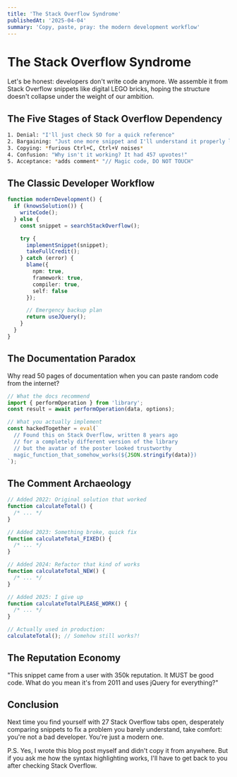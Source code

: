 ```yaml
---
title: 'The Stack Overflow Syndrome'
publishedAt: '2025-04-04'
summary: 'Copy, paste, pray: the modern development workflow'
---
```


# The Stack Overflow Syndrome

Let's be honest: developers don't write code anymore. We assemble it from Stack
Overflow snippets like digital LEGO bricks, hoping the structure doesn't
collapse under the weight of our ambition.

## The Five Stages of Stack Overflow Dependency

```bash
1. Denial: "I'll just check SO for a quick reference"
2. Bargaining: "Just one more snippet and I'll understand it properly later"
3. Copying: *furious Ctrl+C, Ctrl+V noises*
4. Confusion: "Why isn't it working? It had 457 upvotes!"
5. Acceptance: *adds comment* "// Magic code, DO NOT TOUCH"
```

## The Classic Developer Workflow

```typescript
function modernDevelopment() {
  if (knowsSolution()) {
    writeCode();
  } else {
    const snippet = searchStackOverflow();

    try {
      implementSnippet(snippet);
      takeFullCredit();
    } catch (error) {
      blame({
        npm: true,
        framework: true,
        compiler: true,
        self: false
      });

      // Emergency backup plan
      return useJQuery();
    }
  }
}
```

## The Documentation Paradox

Why read 50 pages of documentation when you can paste random code from the
internet?

```typescript
// What the docs recommend
import { performOperation } from 'library';
const result = await performOperation(data, options);

// What you actually implement
const hackedTogether = eval(`
  // Found this on Stack Overflow, written 8 years ago
  // for a completely different version of the library
  // but the avatar of the poster looked trustworthy
  magic_function_that_somehow_works(${JSON.stringify(data)})
`);
```

## The Comment Archaeology

```javascript
// Added 2022: Original solution that worked
function calculateTotal() {
  /* ... */
}

// Added 2023: Something broke, quick fix
function calculateTotal_FIXED() {
  /* ... */
}

// Added 2024: Refactor that kind of works
function calculateTotal_NEW() {
  /* ... */
}

// Added 2025: I give up
function calculateTotalPLEASE_WORK() {
  /* ... */
}

// Actually used in production:
calculateTotal(); // Somehow still works?!
```

## The Reputation Economy

"This snippet came from a user with 350k reputation. It MUST be good code. What
do you mean it's from 2011 and uses jQuery for everything?"

## Conclusion

Next time you find yourself with 27 Stack Overflow tabs open, desperately
comparing snippets to fix a problem you barely understand, take comfort: you're
not a bad developer. You're just a modern one.

P.S. Yes, I wrote this blog post myself and didn't copy it from anywhere. But if
you ask me how the syntax highlighting works, I'll have to get back to you after
checking Stack Overflow.
